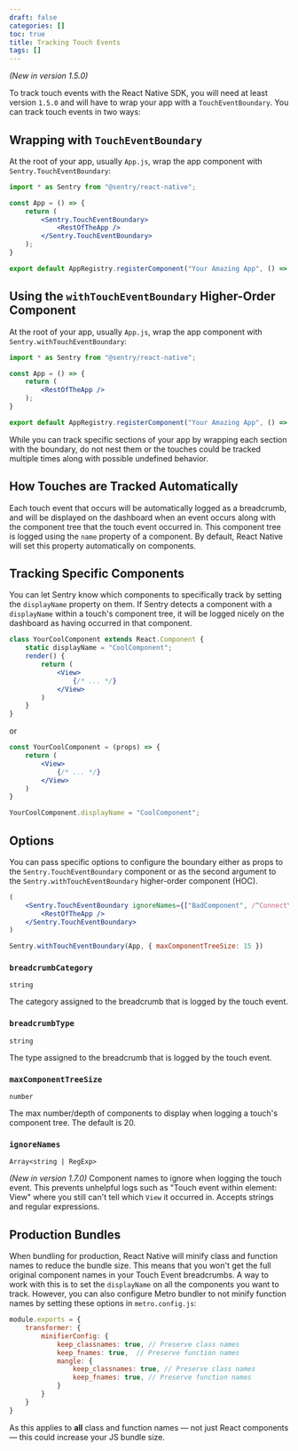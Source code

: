 ```yaml
---
draft: false
categories: []
toc: true
title: Tracking Touch Events
tags: []
---
```

*(New in version 1.5.0)*

To track touch events with the React Native SDK, you will need at least version `1.5.0` and will have to wrap your app with a `TouchEventBoundary`. You can track touch events in two ways:

## Wrapping with `TouchEventBoundary`
At the root of your app, usually `App.js`, wrap the app component with `Sentry.TouchEventBoundary`:

```jsx
import * as Sentry from "@sentry/react-native";

const App = () => {
    return (
        <Sentry.TouchEventBoundary>
            <RestOfTheApp />
        </Sentry.TouchEventBoundary>
    );
}

export default AppRegistry.registerComponent("Your Amazing App", () => App);;
```

## Using the `withTouchEventBoundary` Higher-Order Component

At the root of your app, usually `App.js`, wrap the app component with `Sentry.withTouchEventBoundary`:

```jsx
import * as Sentry from "@sentry/react-native";

const App = () => {
    return (
        <RestOfTheApp />
    );
}

export default AppRegistry.registerComponent("Your Amazing App", () => Sentry.withTouchEventBoundary(App));;
```

<Alert level="warning" level="Multiple Boundaries"><markdown>

While you can track specific sections of your app by wrapping each section with the boundary, do not nest them or the touches could be tracked multiple times along with possible undefined behavior.

</markdown></Alert>


## How Touches are Tracked Automatically
Each touch event that occurs will be automatically logged as a breadcrumb, and will be displayed on the dashboard when an event occurs along with the component tree that the touch event occurred in. This component tree is logged using the `name` property of a component. By default, React Native will set this property automatically on components.

## Tracking Specific Components
You can let Sentry know which components to specifically track by setting the `displayName` property on them. If Sentry detects a component with a `displayName` within a touch's component tree, it will be logged nicely on the dashboard as having occurred in that component.
```jsx
class YourCoolComponent extends React.Component {
    static displayName = "CoolComponent";
    render() {
        return (
            <View>
                {/* ... */}
            </View>
        )
    }
}
```
or
```jsx
const YourCoolComponent = (props) => {
    return (
        <View>
            {/* ... */}
        </View>
    )
}

YourCoolComponent.displayName = "CoolComponent";
```

## Options

You can pass specific options to configure the boundary either as props to the `Sentry.TouchEventBoundary` component or as the second argument to the `Sentry.withTouchEventBoundary` higher-order component (HOC).

```jsx
(
    <Sentry.TouchEventBoundary ignoreNames={["BadComponent", /^Connect\(/, /^LibraryComponent$/]} >
        <RestOfTheApp />
    </Sentry.TouchEventBoundary>
)
```

```jsx
Sentry.withTouchEventBoundary(App, { maxComponentTreeSize: 15 })
```

### `breadcrumbCategory`
`string`

The category assigned to the breadcrumb that is logged by the touch event.

### `breadcrumbType`
`string`

The type assigned to the breadcrumb that is logged by the touch event.

### `maxComponentTreeSize`
`number`

The max number/depth of components to display when logging a touch's component tree. The default is 20.

### `ignoreNames`
`Array<string | RegExp>`

*(New in version 1.7.0)* Component names to ignore when logging the touch event. This prevents unhelpful logs such as "Touch event within element: View" where you still can't tell which `View` it occurred in. Accepts strings and regular expressions.

## Production Bundles

When bundling for production, React Native will minify class and function names to reduce the bundle size. This means that you won't get the full original component names in your Touch Event breadcrumbs. A way to work with this is to set the `displayName` on all the components you want to track. However, you can also configure Metro bundler to not minify function names by setting these options in `metro.config.js`:

```js
module.exports = {
    transformer: {
        minifierConfig: {
            keep_classnames: true, // Preserve class names
            keep_fnames: true,  // Preserve function names
            mangle: {
                keep_classnames: true, // Preserve class names
                keep_fnames: true, // Preserve function names
            }
        }
    }
}
```
<Alert level="warning" level="Note"><markdown>

As this applies to **all** class and function names — not just React components — this could increase your JS bundle size.

</markdown></Alert>
